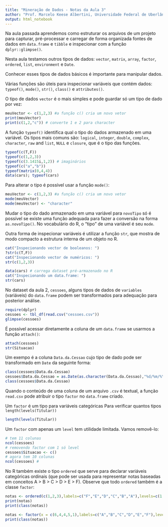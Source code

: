 ```yaml
---
title: "Mineração de Dados - Notas da Aula 3"
author: "Prof. Marcelo Keese Albertini, Universidade Federal de Uberlândia"
output: html_notebook
---
```


Na aula passada aprendemos como estruturar os arquivos de um projeto para capturar, pré-processar e carregar de forma organizada fontes de dados em `data.frame` e `tibble` e inspecionar com a função `dplyr::glimpse()`.

Nesta aula testamos outros tipos de dados: `vector`, `matrix`, `array`, `factor`, `ordered`, `list`, `environment` e `Date`.

Conhecer esses tipos de dados básicos é importante para manipular dados.

Várias funções são úteis para inspecionar variáveis que contém dados: `typeof()`, `mode()`, `str()`, `class()` e `attributes()`.

O tipo de dados `vector` é o mais simples e pode guardar só um tipo de dado por vez:
```r
meuVector <- c(1,2,3) #a função c() cria um novo vetor
print(meuVector)
print(c(1,2,"c")) # converte 1 e 2 para character
```

A função `typeof()` identifica qual o tipo do dados armazenado em uma variável. Os tipos mais comuns são:
`logical`, `integer`, `double`, `complex`, `character`, `raw` and `list`, `NULL` e `closure`, que é o tipo das funções.

```r
typeof(c(T,F))
typeof(c(1,2,3))
typeof(c(3.1415i,1,2)) # imaginários
typeof(c("a","b"))
typeof(matrix(0,4,4))
data(cars); typeof(cars)
```

Para alterar o tipo é possível usar a função `mode()`:
```r
meuVector <- c(1,2,3) #a função c() cria um novo vetor
mode(meuVector)
mode(meuVector) <- "character"
```

Mudar o tipo do dado armazenado em uma variável para `novoTipo` só é possível se existe uma função adequada para fazer a conversão na forma `as.novoTipo()`. No vocabulário do R, o "tipo" de uma variável é seu `mode`.

Outra forma de inspecionar variáveis é utilizar a função `str`, que mostra de modo compacto a estrutura interna de um objeto no R.

```r
cat("Inspecionando vector de booleanos: ")
?str(c(T,F))
cat("Inspecionando vector de numéricos: ")
str(c(1,2,3))

data(cars) # carrega dataset pré-armazenado no R
cat("Inspecionando um data.frame: ")
str(cars)
```

No dataset da aula 2, `cessoes`, alguns tipos de dados de `variables` (variáveis) do `data.frame` podem ser transformados para adequação para posterior análise.

```r
require(dplyr)
cessoes <- tbl_df(read.csv("cessoes.csv"))
glimpse(cessoes)
```

É possível acessar diretamente a coluna de um `data.frame` se usarmos a função `attach()`:

```r
attach(cessoes)
str(Situacao)
```

Um exempo é a coluna `Data.da.Cessao` cujo tipo de dado pode ser transformado em `Date` da seguinte forma:

```r
class(cessoes$Data.da.Cessao)
cessoes$Data.da.Cessao = as.Date(as.character(Data.da.Cessao),"%d/%m/%Y")
class(cessoes$Data.da.Cessao)
```

Quando o conteúdo de uma coluna de um arquivo `.csv` é textual, a função `read.csv` pode atribuir o tipo `factor` no `data.frame` criado. 

Um `factor` é um tipo para variáveis categóricas
Para verificar quantos tipos `length(levels(Titular))`

```r
length(levels(Titular))
```

Um `factor` com apenas um `level` tem utilidade limitada. Vamos removê-lo:

```r
# tem 11 colunas
ncol(cessoes) 
# removendo factor com 1 só level
cessoes$Situacao <- c()
# agora tem 10 colunas
ncol(cessoes) #
```

No R também existe o tipo `ordered` que serve para declarar variáveis categóricas ordinais (que pode ser usada para representar notas baseadas em conceitos A > B > C > D > E > F). Observe que todo `ordered` também é a classe `factor`:

```r
notas <- ordered(c(1,2,3),labels=c("F","E","D","C","B","A"),levels=c(1,2,3,4,5,6))
print(notas)
print(class(notas))

notas <- factor(x = c(6,4,4,5,1),labels=c("A","B","C","D","E","F"),levels=c(6,5,4,3,2,1),ordered=TRUE)
print(class(notas))
```




